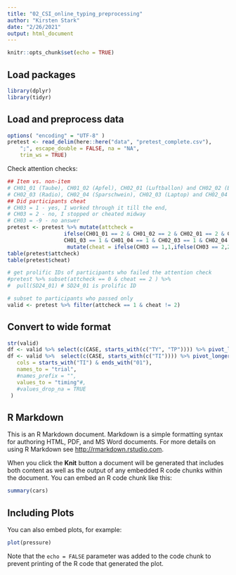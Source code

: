 ```yaml
---
title: "02_CSI_online_typing_preprocessing"
author: "Kirsten Stark"
date: "2/26/2021"
output: html_document
---
```


```r
knitr::opts_chunk$set(echo = TRUE)
```

## Load packages
```r
library(dplyr)
library(tidyr)
```


## Load and preprocess data

```r
options( "encoding" = "UTF-8" )
pretest <- read_delim(here::here("data", "pretest_complete.csv"), 
    ";", escape_double = FALSE, na = "NA", 
    trim_ws = TRUE)
```

Check attention checks: 
```r
## Item vs. non-item
# CH01_01 (Taube), CH01_02 (Apfel), CH02_01 (Luftballon) and CH02_02 (Biene) are items and 2 should be selected, 
# CH02_03 (Radio), CH02_04 (Sparschwein), CH02_03 (Laptop) and CH02_04 (Wattestäbchen) are non-items and 1 should be selected
## Did participants cheat
# CH03 = 1 - yes, I worked through it till the end, 
# CH03 = 2 - no, I stopped or cheated midway
# CH03 = -9 - no answer
pretest <- pretest %>% mutate(attcheck = 
                  ifelse(CH01_01 == 2 & CH01_02 == 2 & CH02_01 == 2 & CH02_02 == 2 &
                  CH01_03 == 1 & CH01_04 == 1 & CH02_03 == 1 & CH02_04 == 1, 1, 0)) %>%
                   mutate(cheat = ifelse(CH03 == 1,1,ifelse(CH03 == 2,2,0)))
table(pretest$attcheck)
table(pretest$cheat)

# get prolific IDs of participants who failed the attention check
#pretest %>% subset(attcheck == 0 & cheat == 2 ) %>% 
#  pull(SD24_01) # SD24_01 is prolific ID

# subset to participants who passed only 
valid <- pretest %>% filter(attcheck == 1 & cheat != 2)

```

## Convert to wide format
```r
str(valid)
df <- valid %>% select(c(CASE, starts_with(c("TY", "TP")))) %>% pivot_longer(!CASE, names_to = "Item", values_to = "RT_letter")
df <- valid %>%  select(c(CASE, starts_with(c("TI")))) %>% pivot_longer(
   cols = starts_with("TI") & ends_with("01"),
   names_to = "trial",
   #names_prefix = "",
   values_to = "timing"#,
   #values_drop_na = TRUE
 )

```


## R Markdown

This is an R Markdown document. Markdown is a simple formatting syntax for authoring HTML, PDF, and MS Word documents. For more details on using R Markdown see <http://rmarkdown.rstudio.com>.

When you click the **Knit** button a document will be generated that includes both content as well as the output of any embedded R code chunks within the document. You can embed an R code chunk like this:

```r
summary(cars)
```

## Including Plots

You can also embed plots, for example:

```r
plot(pressure)
```

Note that the `echo = FALSE` parameter was added to the code chunk to prevent printing of the R code that generated the plot.
